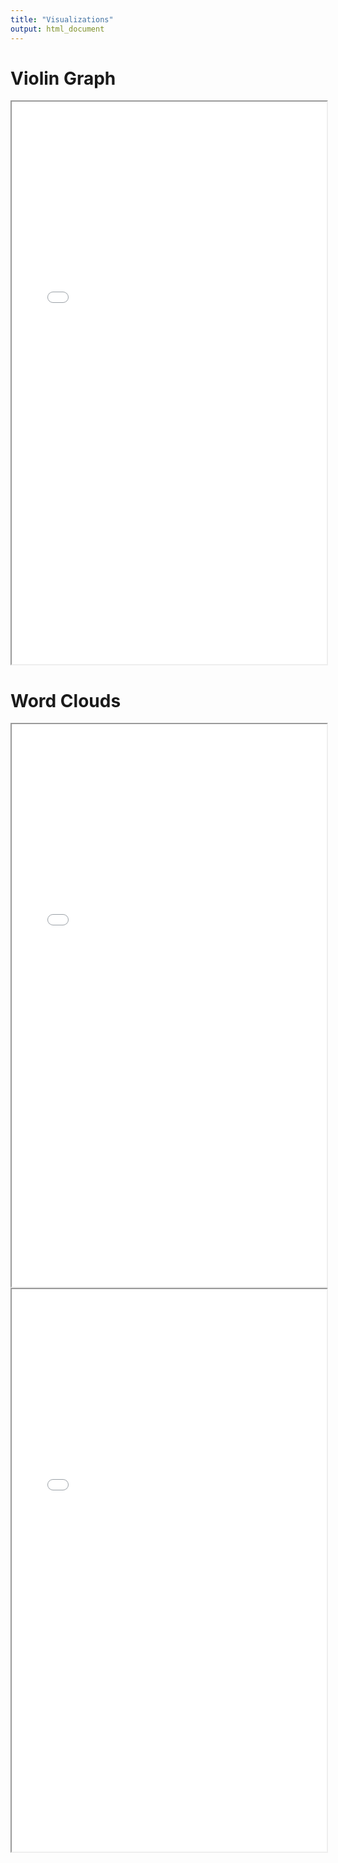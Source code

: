```yaml
---
title: "Visualizations"
output: html_document
---
```


<style>
p.caption {
  font-size: 1.3em;
  font-weight: bold;
}
</style>




# Violin Graph

<iframe src="violin.html" width="100%" height="900"> </iframe>



# Word Clouds
<iframe src="wordcloud_ward.html" width="100%" height="900"> </iframe>
<iframe src="wordcloud_crime.html" width="100%" height="900"> </iframe>